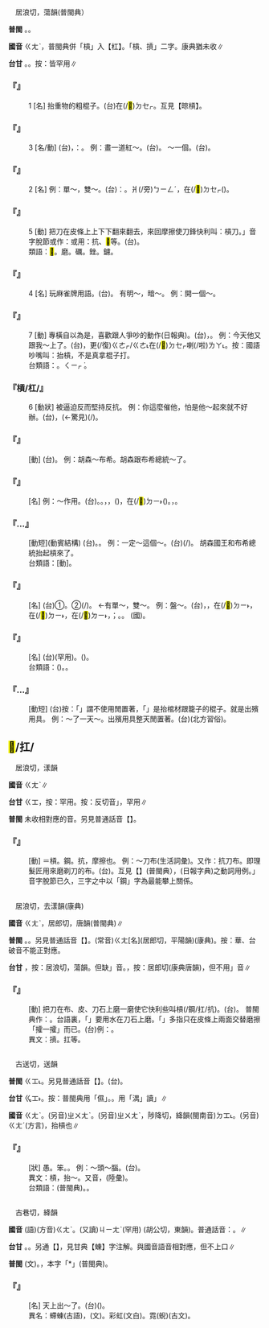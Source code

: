 
=={{ruby|槓|ㄍㄤˋ}}==

　居浪切，蕩韻(普閩典）

'''普閩''' {{ruby|(文)|ㄍㆲ˪}}。{{ruby|(白)|ㄍㆭ˪}}{{ruby|、|ㄍㄤ˪}}。

'''國音''' <rt>ㄍㄤˋ</rt>，普閩典併「槓」入【杠】。「槓、摃」二字。康典猶未收∥

'''台甘''' {{ruby|(文)|ㄍㆲ˪}}。{{ruby|(語)|ㄍㆭ˪}}{{ruby|、|ㄎㄤ˪}}。按：皆罕用∥

    

==='''『{{ruby|槓|ㄍㄤˋ}}』'''===
:1  [名] 抬重物的粗棍子。(台){{ruby|<mark>&#xffbaf;</mark>|ㄍㆭ}}{{ruby|粗|ㄘㆦ}}{{ruby|重|ㄉㄤ˫}}{{ruby|丌|ㆤ}}{{ruby|物|ㄇㆭㆷ ͘/ㄇㄧㆷ ͘}}{{ruby|件|ㄍㄧㆩ˫}}在(/<mark>&#xf9549;</mark>)<rt>ㄉㆤㆷ</rt>{{ruby|用|ㄧㆲ˫/ㄧㄥ˫}}{{ruby|丌|ㆤ}}{{ruby|大|ㄉㄨㄚ˫}}{{ruby|棵|ㄎㆦ}}{{ruby|棍|ㄍㄨㄣ˪}}。互見【晾槓】。
    

==='''『{{ruby|槓|ㄍㄤˋ}}』'''===
:3  [名/動] (台){{ruby|批|ㄆㄨㆤ/ㄆㄧ}}{{ruby|改|ㄍㄞˋ}}{{ruby|文|ㆠㄨㄣˊ}}{{ruby|章|ㄐㄧㆧ/ㄐㄧㆫ}}{{ruby|時|ㄒㄧˊ}}{{ruby|站|ㄉㄧㆰ˪}}{{ruby|有|ㄨ˫}}{{ruby|問|ㆠㄨㄣ˫}}{{ruby|題|ㄉㆤˊ}}{{ruby|丌|ㆤ}}{{ruby|字|ㆢㄧ˫/ㄌㄧ˫}}{{ruby|句|ㄍㄨ˪}}{{ruby|旁|ㄅㆲˊ}}{{ruby|邊|ㄅㄧㄢ}}{{ruby|豎|ㄎㄧㄚ˫}}{{ruby|一|ㄐㄧㆵ ͘}}{{ruby|<mark>&#xf95dd;</mark>|ㄎㄧㄚ˫}}，{{ruby|叫|ㄍㄧㄜ˪}}{{ruby|做|ㄗㄨㆤ˪/ㄗㄜ˪}}：{{ruby|槓|ㄍㄤˋ}}。 例：畫一道紅～。(台){{ruby|畫|ㄨㆤ˫}}{{ruby|一|ㄐㄧㆵ ͘}}{{ruby|豎|ㄎㄧㄚ˫}}{{ruby|紅|ㄤˊ}}{{ruby|純|ㄙㄨㄣˊ}}。 ～一個。(台){{ruby|豎|ㄎㄧㄚ˫}}{{ruby|一|ㄐㄧㆵ ͘}}{{ruby|豎|ㄎㄧㄚ˫}}。
:
    

==='''『{{ruby|槓|ㄍㄤˋ}}』'''===
:2  [名] 例：單～，雙～。(台){{ruby|按|ㄢ˪}}：{{ruby|攏|ㄌㆲˋ}}{{ruby|是|ㄒㄧ˫}}{{ruby|體|ㄊㆤˋ}}{{ruby|育|ㄧㆦㆶ ͘}}{{ruby|器|ㄎㄧ˪}}{{ruby|具|ㄍㄨ˫}}。{{ruby|雙|ㄒㄧㄤ}}爿(/旁)<rt>ㄅㄧㄥˊ</rt>{{ruby|在|ㄘㄞ˫}}{{ruby|柱|ㄊㄧㄠ˫}}{{ruby|仔|ㄚ}}{{ruby|橫|ㄏㄨㆮˊ}}{{ruby|一|ㄐㄧㆵ ͘}}{{ruby|枝|ㄍㄧ}}{{ruby|鐵|ㄊㄧㆷ ͘}}{{ruby|枝|ㄍㄧ}}，{{ruby|扳|ㄅㄢ}}在(/<mark>&#xf9549;</mark>)<rt>ㄉㆤㆷ</rt>{{ruby|練|ㄌㄧㄢ˫}}{{ruby|習|ㄒㄧㆴ ͘}}{{ruby|臂|ㄅㄧ˪}}({{ruby|手|ㄑㄧㄨˋ}}{{ruby|骨|ㄍㄨㆵ}}){{ruby|力|ㄌㄚㆵ ͘}}。
    

==='''『{{ruby|槓|ㄍㄤˋ}}』'''===
:5  [動] 把刀在皮條上上下下翻來翻去，來回摩擦使刀鋒快利叫：槓刀。{{ruby|「|ㄍㄤˋ}}」音字脫節或作：{{ruby|鋼|ㄍㄤˋ}}或用：抗、<mark>&#xffbaf;</mark>等。(台){{ruby|攉|ㄏㄨㄚㆷ}}{{ruby|刀|ㄉㄜ}}。
:類語：<mark>&#xf95b0;</mark>。磨。礪。銼。鑢。
:
    

==='''『{{ruby|槓|ㄍㄤˋ}}』'''===
:4  [名] 玩麻雀牌用語。(台){{ruby|槓|ㄍㆲ˪}}。 有明～，暗～。 例：開一個～。
    

==='''『{{ruby|槓|ㄍㄤˋ}}』'''===
:7  [動] 專橫自以為是，喜歡跟人爭吵的動作(日報典)。(台){{ruby|做|ㄗㄨㆤ˪/ㄗㄜ˪}}{{ruby|人|ㄌㄤˊ}}{{ruby|拗|ㄠˋ}}{{ruby|蠻|ㆠㄢˊ}}，{{ruby|愛|ㄞ˪}}{{ruby|占|ㄐㄧㆰ˪}}{{ruby|風|ㄏㆲ}}{{ruby|頂|ㄉㄧㄥˋ}}{{ruby|旁|ㄆㄧㄥˊ}}{{ruby|丌|ㆤ}}{{ruby|行|ㄏㄧㄥˊ}}{{ruby|為|ㄨㄧˊ}}。 例：今天他又跟我～上了。(台){{ruby|今|ㄍㄧㄣ}}{{ruby|仔|ㄚ}}{{ruby|日|ㆢㄧㆵ ͘/ㄌㄧㆵ ͘}}，{{ruby|伊|ㄧ}}{{ruby|又|ㄧㄨ˫}}更(/復)<rt>ㄍㄜㆷ/ㄍㄜ˪</rt>在(/<mark>&#xf9549;</mark>)<rt>ㄉㆤㆷ</rt>{{ruby|含|ㄏㆰ}}{{ruby|我|ㆣㄨㄚˋ}}{{ruby|起|·ㄎㄧˋ}}{{ruby|歹|ㄆㆮˋ}}喇(/啦)<rt>ㄌㄚ˪</rt>。按：國語吵嘴叫：抬槓，不是真拿棍子打。
:台類語：{{ruby|起|·ㄎㄧˋ}}{{ruby|歹|ㄆㆮˋ}}{{ruby|面|ㆠㄧㄣ˫}}。{{ruby|惡|ㆦㆶ}}{{ruby|( )|ㄑㄧㆷ}}{{ruby|( )|ㄑㄧㆷ/ㄑㄧㆷ ͘}}<rt>ㄑㄧㆷ ͘</rt>。
:
    

==='''『槓/杠/{{ruby|戇|ㄍㄤˋ}}』'''===
:6  [動狀] 被逼迫反而堅持反抗。 例：你這麼催他，怕是他～起來就不好辦。(台){{ruby|汝|ㄌㄧˋ}}{{ruby|按|ㄢ˪}}{{ruby|爾|ㄋㆤ}}{{ruby|一|ㄧㆵ}}{{ruby|直|ㄉㄧㆵ ͘}}{{ruby|共|ㄍㄚ˫}}{{ruby|催|ㄘㄨㄧ}}，{{ruby|驚|ㄍㄧㆩ}}{{ruby|伊|·ㄧ}}(←驚見){{ruby|伊|ㄧ}}{{ruby|若|ㄋㄚ˫}}{{ruby|激|ㄍㄧㆤㆶ}}{{ruby|起|·ㄎㄧˋ}}{{ruby|來|·ㄌㄞˊ}}{{ruby|著|ㄉㄧㄜㆷ}}(/{{ruby|都|ㄉㄜ˫}}){{ruby|歹|ㄆㆮˋ}}{{ruby|紡|ㄆㄤˋ}}。
    

==='''『{{ruby|槓|ㄍㄤˋ}}{{ruby|上|ㄕㄤˋ}}』'''===
: [動] (台){{ruby|起|·ㄎㄧˋ}}{{ruby|歹|ㄆㆮˋ}}{{ruby|面|ㆠㄧㄣ˫}}。 例：胡森～布希。胡森跟布希總統～了。
    

==='''『{{ruby|槓|ㄍㄤˋ}}{{ruby|桿|ㄍㄢˇ}}』'''===
: [名] 例：～作用。(台){{ruby|槓|ㄍㆲ˪}}{{ruby|杆|ㄍㄢˋ}}{{ruby|作|ㄗㆦㆶ}}{{ruby|用|ㄧㆲ˫}}。{{ruby|力|ㄌㄧㆤㆶ ͘}}{{ruby|學|ㄏㄚㆶ ͘}}{{ruby|原|ㆣㄨㄢˊ}}{{ruby|理|ㄌㄧˋ}}{{ruby|丌|ㆤ}}{{ruby|名|ㄇㄧㄚˊ}}。{{ruby|利|ㄌㄧ˫}}{{ruby|用|ㄧㆲ˫}}{{ruby|這|ㄗㆤ}}{{ruby|原|ㆣㄨㄢˊ}}{{ruby|理|ㄌㄧˋ}}，{{ruby|<mark>&#xffb58;</mark>|ㆣㄧㄚㆷ ͘}}{{ruby|一|ㄐㄧㆵ ͘}}{{ruby|枝|ㄍㄧ}}{{ruby|棍|ㄍㄨㄣ˪}}{{ruby|仔|ㄚ}}{{ruby|或|ㄧㄚㆷ ͘}}{{ruby|是|ㄒㄧ˫}}{{ruby|撟|ㄍㄧㄠ˫}}{{ruby|仔|ㄚ}}，{{ruby|將|ㄐㄧㆲ}}{{ruby|棍|ㄍㄨㄣ˪}}{{ruby|仔|ㄚ}}{{ruby|靠|ㄎㄜ˪}}{{ruby|站|ㄉㄧㆰ˪}}{{ruby|一|ㄐㄧㆵ ͘}}{{ruby|個|ㆤˊ}}{{ruby|所|ㄙㆦˋ}}{{ruby|在|ㄗㄞ˫}}({{ruby|支|ㄐㄧ}}{{ruby|點|ㄉㄧㆰˋ}}){{ruby|手|ㄑㄧㄨˋ}}{{ruby|下|ㄏㆤ˫}}{{ruby|力|ㄌㄚㆶ ͘}}，{{ruby|將|ㄐㄧㆲ}}{{ruby|壓|ㄚㆴ}}在(/<mark>&#xf9853;</mark>)<rt>ㄉㄧ˫</rt>{{ruby|棍|ㄍㄨㄣˋ}}{{ruby|仔|ㄚ}}{{ruby|一|ㄐㄧㆵ ͘}}{{ruby|頭|ㄊㄠˊ}}{{ruby|丌|ㆤ}}{{ruby|重|ㄉㄤ˫}}{{ruby|物|ㄇㆭㆷ ͘/ㄇㄧㆷ ͘}}({{ruby|重|ㄉㄧㆲ˫}}{{ruby|點|ㄉㄧㆰˋ}}){{ruby|撟|ㄍㄧㄠ˫}}{{ruby|起|·ㄎㄧˋ}}{{ruby|來|·ㄌㄞˊ}}。{{ruby|支|ㄐㄧ}}{{ruby|點|ㄉㄧㆰˋ}}{{ruby|合|ㄍㄚㆴ}}{{ruby|重|ㄉㄧㆲ˫}}{{ruby|點|ㄉㄧㆰˋ}}{{ruby|距|ㄍㄨ˫}}{{ruby|離|ㄌㄧ˫}}{{ruby|愈|ㄌㄨˋ}}{{ruby|近|ㄍㄨㄣ˫/ㄍㄧㄣ˫}}，{{ruby|手|ㄑㄧㄨˋ}}{{ruby|用|ㄧㆲ˫/ㄧㄥ˫}}{{ruby|丌|ㆤ}}{{ruby|力|ㄌㄚㆶ ͘}}{{ruby|愈|ㄌㄨˋ}}{{ruby|輕|ㄎㄧㄣ}}{{ruby|鬆|ㄙㄤ}}。
    

==='''『{{ruby|抬|ㄊㄞˊ}}…{{ruby|槓|ㄍㄤˋ}}』'''===
: [動短](動賓結構) (台){{ruby|相|ㄒㄧㄜ}}{{ruby|罵|ㄇㆤ˫/ㄇㄚ˫}}。{{ruby|相|ㄒㄧㄜ}}{{ruby|拄|ㄉㄨˋ}}{{ruby|水|ㄗㄨㄧˋ}}。 例：一定～這個～。(台){{ruby|的|ㄉㄧㆤㆶ}}{{ruby|確|ㄎㄚㆶ}}{{ruby|<mark>&#xffa49;</mark>|ㆠㆤㆷ/ㆠㄨㆤㆷ}}{{ruby|含|ㄏㆰ}}{{ruby|汝|ㄌㄧˋ}}{{ruby|罵|ㄇㆤ˫/ㄇㄚ˫}}(/{{ruby|拄|ㄉㄨˋ}}{{ruby|沝|ㄗㄨㄧˋ}}){{ruby|一|ㄐㄧㆵ ͘}}{{ruby|睏|ㄎㄨㄣ˪}}。 胡森國王和布希總統抬起槓來了。
:台類語：{{ruby|冤|ㄨㄢ}}{{ruby|家|ㄍㆤ}}[動]。
:
    

==='''『{{ruby|槓|ㄍㄤˋ}}{{ruby|子|·ㄗˇ}}』'''===
: [名] (台)①{{ruby|粗|ㄘㆦ}}{{ruby|棍|ㄍㄨㄣ˪}}。②{{ruby|運|ㄨㄣ˫}}{{ruby|動|ㄉㆲ˫}}{{ruby|器|ㄎㄧ˪}}{{ruby|具|ㄍㄨ˫}}{{ruby|丌|ㆤ}}{{ruby|鐵|ㄊㆪˋ}}{{ruby|枝|ㄍㄧ}}(/{{ruby|筋|ㄍㄧㄣ}})。 ←有單～，雙～。 例：盤～。(台){{ruby|雙|ㄒㄧㄤ}}{{ruby|手|ㄑㄧㄨˋ}}{{ruby|扳|ㄅㄢ}}{{ruby|站|ㄉㄧㆰ˪}}{{ruby|鐵|ㄊㄧㆷ}}{{ruby|枝|ㄍㄧ}}，{{ruby|姿|ㄗㄨ}}{{ruby|勢|ㄙㆤ˪}}，{{ruby|頂|ㄉㄧㄥˋ}}{{ruby|身|ㄒㄧㄣ}}在(/<mark>&#xf9853;</mark>)<rt>ㄉㄧ˫</rt>{{ruby|鐵|ㄊㄧㆷ}}{{ruby|枝|ㄍㄧ}}{{ruby|上|ㄒㄧㆲ˫}}{{ruby|方|ㄏㆲ}}，{{ruby|下|ㆤ˫}}{{ruby|身|ㄒㄧㄣ}}在(/<mark>&#xf9853;</mark>)<rt>ㄉㄧ˫</rt>{{ruby|鐵|ㄊㄧㆷ}}{{ruby|枝|ㄍㄧ}}{{ruby|下|ㄏㄚ˫}}{{ruby|方|ㄏㆲ}}，{{ruby|用|ㄧㄥ˫/ㄧㆲ˫}}{{ruby|腹|ㄅㄚㆶ}}{{ruby|肚|ㄉㆦˋ}}{{ruby|靠|ㄎㄜ˪}}在(/<mark>&#xf9853;</mark>)<rt>ㄉㄧ˫</rt>{{ruby|鐵|ㄊㄧㆷ}}{{ruby|枝|ㄍㄧ}}，{{ruby|<mark>&#xf8f7a;</mark>|ㄐㄧㄚ}}{{ruby|做|ㄗㄨㆤ˪/ㄗㄜ˪}}{{ruby|軸|ㄉㄧㆦㆶ ͘}}{{ruby|心|ㄒㄧㆬ}}；{{ruby|將|ㄐㄧㆲ}}{{ruby|身|ㄒㄧㄥ}}{{ruby|軀|ㄎㄨ}}{{ruby|像|ㄑㄧㆧ˫/ㄑㄧㆫ˫}}{{ruby|車|ㄑㄧㄚ}}{{ruby|輪|ㄌㄨㄣˊ}}{{ruby|拋|ㄆㄚ}}{{ruby|一|ㄐㄧㆵ ͘}}{{ruby|輪|ㄌㄧㄢ˪}}{{ruby|←|ㄌㄧㄣ˪}}{{ruby|←|ㄌㄨㄣˊ}}。{{ruby|拋|ㄆㄚ}}{{ruby|一|ㄐㄧㆵ}}{{ruby|輪|ㄌㄧㄣ˪}}。 (國){{ruby|盤|ㄆㄢˊ}}{{ruby|了|ㄌㄜ}}{{ruby|一|ㄧˋ}}{{ruby|回|ㄏㄨㄟˊ}}{{ruby|槓|ㄍㄤˋ}}{{ruby|子|·ㄗˇ}}。
    

==='''『{{ruby|轎|ㄐㄧㄠˋ}}{{ruby|槓|ㄍㄤˋ}}』'''===
: [名] (台){{ruby|轎|ㄍㄧㄜ˫}}{{ruby|槓|ㄍㆭ˪}}(罕用)。{{ruby|扛|ㄍㆭ}}{{ruby|轎|ㄍㄧㄜ˫}}{{ruby|用|ㄧㄥ˫/ㄧㆲ˫}}{{ruby|丌|ㆤ}}{{ruby|柴|ㄘㄚˊ}}{{ruby|棵|ㄎㆦ}}({{ruby|木|ㆠㆦㆶ ͘}}{{ruby|棍|ㄍㄨㄣ˪}})。
:台類語：{{ruby|轎|ㄍㄧㄜ˫}}{{ruby|槓|ㄍㆭ˪}}{{ruby|竹|ㄉㄧㆤㆶ}}({{ruby|石|ㄐㄧㄜㆷ ͘}}{{ruby|竹|ㄉㄧㆤㆶ}})。{{ruby|大|ㄉㄨㄚ˫}}{{ruby|棵|ㄎㆦ}}{{ruby|粗|ㄘㆦ}}{{ruby|勇|ㄧㆲˋ}}{{ruby|扛|ㄍㆭ}}{{ruby|轎|ㄍㄧㄜ˫}}{{ruby|專|ㄗㄨㄢ}}{{ruby|用|ㄧㆲ˫}}{{ruby|丌|ㆤ}}{{ruby|大|ㄉㄨㄚ˫}}{{ruby|棵|ㄎㆦ}}{{ruby|竹|ㄉㄧㆤㆶ}}。
:
    

==='''『{{ruby|晾|ㄌㄧㄤˋ}}…{{ruby|槓|ㄍㄤˋ}}』'''===
: [動短] (台)按：「{{ruby|晾|ㄌㄧㆲ˫}}」謂不使用閒置著，「{{ruby|槓|ㄍㆲ˪}}」是抬棺材跟籠子的棍子。就是出殯用具。 例：～了一天～。出殯用具整天閒置著。(台){{ruby|表|ㄅㄧㄠˋ}}{{ruby|示|ㄒㄧ˫}}{{ruby|出|ㄎㄨㆵ}}{{ruby|殯|ㄅㄧㄣ˪}}{{ruby|盛|ㄒㄧㄥ˫}}{{ruby|大|ㄉㄞ˫}}(北方習俗)。
    

==<mark>&#xffbaf;</mark>/扛/{{ruby|抗|ㄍㄤˋ}}==

　居浪切，漾韻

'''國音''' <rt>ㄍㄤˋ</rt>∥

'''台甘''' <rt>ㄍㆲ</rt>，按：罕用。按：反切音{{ruby|「|ㄍㆲ˪}}」，罕用∥

'''普閩''' 未收相對應的音。另見普通話音【{{ruby|<mark>&#xffbaf;</mark>|ㄍㄤ}}】。

    

==='''『{{ruby|<mark>&#xffbaf;</mark>|ㄍㄤˋ}}』'''===
: [動] ＝槓。鋼。抗，摩擦也。 例：～刀布(生活詞彙)。又作：抗刀布。即理髮匠用來磨剃刀的布。(台){{ruby|攉|ㄏㄨㄚㆷ}}{{ruby|刀|ㄉㄜ}}{{ruby|布|ㄅㆦ˪}}。互見【{{ruby|鋼|ㄍㄤ˪}}】(普閩典），{{ruby|槓|ㄍㄤˋ}}(日報字典)之動詞用例。{{ruby|「|ㄍㄤˋ}}」音字脫節已久，三字之中以「鋼」字為最能攀上關係。
:
    

=={{ruby|鋼|ㄍㄤˋ}}==

　居浪切，去漾韻(康典)

'''國音''' <rt>ㄍㄤˋ</rt>{{ruby|。|ㄍㄤ}}，居郎切，唐韻(普閩典)∥

'''普閩''' {{ruby|(文)|ㄍㆲ˪}}。{{ruby|(語)|ㄍㆭ˪}}。另見普通話音【{{ruby|鋼|ㄍㄤ}}】。(常音)<rt>ㄍㄤ</rt>[名](居郎切，平陽韻)(康典)。按：華、台破音不能正對應。

'''台甘''' {{ruby|(語)|ㄍㆭ˪}}，按：居浪切，蕩韻。但缺{{ruby|「|ㄍㆲ˪}}」音。{{ruby|(文)|ㄍㆲ}}，按：居郎切(康典唐韻)，但不用{{ruby|「|ㄍㆭ}}」音∥

    

==='''『{{ruby|鋼|ㄍㄤˋ}}』'''===
: [動] 把刀在布、皮、刀石上磨一磨使它快利些叫槓(/鋼/扛/抗)。(台){{ruby|攉|ㄏㄨㄚㆷ}}。 普閩典作：{{ruby|砉|ㄏㄨㄚㆷ}}。台語裏，「{{ruby|磨|ㆠㄨㄚˊ}}」要用水在刀石上磨。「{{ruby|攉|ㄏㄨㄚㆷ}}」多指只在皮條上兩面交替磨擦「攉一攉」而已。(台)例：{{ruby|著|ㄉㄧㄜㆷ ͘}}{{ruby|愛|ㄞ˪}}{{ruby|攉|ㄏㄨㄚㆷ}}{{ruby|攉|ㄏㄨㄚㆷ}}{{ruby|咧|ㄉㆤ˪}}{{ruby|即|ㄐㄧㄚㆷ}}{{ruby|會|ㄨㆤ˫/ㆤ˫}}{{ruby|較|ㄎㄚㆷ}}{{ruby|利|ㄌㄞ˫}}。
:異文：摃。扛等。
:
    

=={{ruby|戇|ㄍㄤˋ}}==

　古送切，送韻

'''普閩''' <rt>ㄍㆲ˪</rt>。另見普通話音【{{ruby|戇|ㄓㄨㄤˋ}}】。(台){{ruby|戇|ㆣㆲ˫}}。

'''台甘''' <rt>ㆣㆲ˫</rt>{{ruby|、|ㆣㆰ˫}}{{ruby|、|ㆣㄤ˫}}。按：普閩典用「儑」{{ruby|(文)|ㆣㆰ˫}}。{{ruby|(語)|ㆣㆲ˫}}。用「湡」讀{{ruby|「|ㆣㄤ˫}}」∥

'''國音''' <rt>ㄍㄤˋ</rt>。(另音)<rt>ㄓㄨㄤˋ</rt>{{ruby|、|ㄍㄤˊ}}。(另音)<rt>ㄓㄨㄤˋ</rt>，陟降切，絳韻(閩南音)<rt>ㄉㆲ˪</rt>。(另音)<rt>ㄍㄤˊ</rt>(方言){{ruby|＝|ㄍㄤˋ}}，抬槓也∥

    

==='''『{{ruby|戇|ㄍㄤˋ}}』'''===
: [狀] 愚。笨。{{ruby|<mark>&#xf974b;</mark>|ㄉㄨㄥˋ}}。 例：～頭～腦。(台){{ruby|戇|ㆣㆲ˫}}{{ruby|頭|ㄊㄠˊ}}{{ruby|戇|ㆣㆲ˫}}{{ruby|腦|ㄋㄠˋ}}。
:異文：槓，抬～。又音，{{ruby|戇|ㄍㄤˊ}}(陸彙)。
:
:台類語：{{ruby|儑|ㆣㆲ˫}}(普閩典)。{{ruby|儑|ㆣㆰ˫/ㄎㆰ˪}}。
:
    

=={{ruby|虹|ㄍㄤˋ}}==

　古巷切，絳韻

'''國音''' (語)(方音)<rt>ㄍㄤˋ</rt>。(又讀)<rt>ㄐㄧㄤˋ</rt>(罕用) {{ruby|(文)|ㄏㄨㄥˊ}}(胡公切，東韻)。普通話音：{{ruby|(文)|ㄏㄨㄥˊ}}。{{ruby|(語)|ㄐㄧㄤˋ}}∥

'''台甘''' {{ruby|(文)|ㄏㆲˊ}}。{{ruby|(語)|ㄎㄧㄥ˫}}。另通【{{ruby|<mark>&#xf9752;</mark>|ㄍㄤ˪}}】，見甘典【蝀】字注解。與國音語音相對應，但不上口∥

'''普閩''' (文){{ruby|虹|ㄏㄨㄥˊ}}。{{ruby|(語)|ㄎㄧㄥ˫}}，本字「{{ruby|共|ㄎㄧㄥ˫}}*」(普閩典)。

    

==='''『{{ruby|虹|ㄍㄤˋ}}』'''===
: [名] 天上出～了。(台){{ruby|天|ㄊㆪ}}{{ruby|頂|ㄉㄧㄥˋ}}{{ruby|出|ㄘㄨㆵ}}({{ruby|一|ㄐㄧㆵ ͘}}{{ruby|條|ㄉㄧㄠˊ}}){{ruby|虹|ㄎㄧㄥ˫}}。
:異名：螮蝀(古語)，{{ruby|雩|ㄩˋ}}(文)。彩虹(文白)。霓(蜺)(古文)。
:
    
